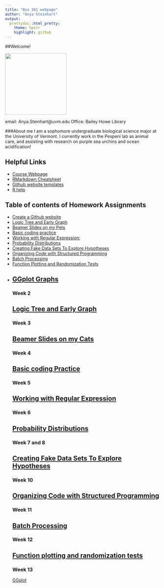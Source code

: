 ```yaml
---
title: "Bio 381 webpage"
author: "Anya Steinhart"
output:
  prettydoc::html_pretty:
    theme: hpstr
    highlight: github
---
```


##Welcome!

<img src="IMG_2069.jpg" width="200" height="200" />

email: Anya.Steinhart@uvm.edu
Office: Bailey Howe Library 


###About me 
I am a sophomore undergraduate biological science major at the University of Vermont. I currently work in the Pespeni lab as animal care, and assisting with research on purple sea urchins and ocean acidification! 

## Helpful Links   
* [Course Webpage](https://gotellilab.github.io/Bio381/)   
* [RMarkdown Cheatsheet](https://www.rstudio.com/wp-content/uploads/2015/02/rmarkdown-cheatsheet.pdf)   
* [Github website templates](https://github.com/jekyll/jekyll/wiki/Themes)   
* [R help](http://stackoverflow.com/questions/tagged/r)   

## Table of contents of Homework Assignments    
* [Create a Github website](https://anyasteinhart9898.github.io/BIOL-381/)
* [Logic Tree and Early Graph](Early Graph.html)
* [Beamer Slides on my Pets](deadpetz.pdf)
* [Basic coding practice](Homework_4.html)
* [Working with Regular Expression: ](Homework_5_.html)
* [Probability Distributions](homework6.html) 
* [Creating Fake Data Sets To Explore Hypotheses ](hw_7.html)
* [Organizing Code with Structured Programming](Homework9.html)   
* [Batch Processing ](Homework10.html)
* [Function Plotting and Randomization Tests](Homework11.html)
* [GGplot Graphs](Homework12.html)
------
<div id='#id-section2'/>
### Week 2 
[Logic Tree and Early Graph](Early Graph.html)
------
<div id='#id-section3'/>
### Week 3
[Beamer Slides on my Cats](deadpetz.pdf)
-----
<div id='#id-section4'/>
### Week 4
[Basic coding Practice](Homework_4.html)
---
<div id='#id-section5'/>
### Week 5
[Working with Regular Expression](Homework_5_.html)
---
<div id='#id-section6'/>
### Week 6
[Probability Distributions](homework6.html)
---
<div id='#id-section7'/>
### Week 7 and 8 
[Creating Fake Data Sets To Explore Hypotheses](hw_7.html)
---
<div id='#id-section9'/>
### Week 10
[Organizing Code with Structured Programming](Homework9.html)
---
<div id='#id-section10'/>
### Week 11
[Batch Processing](Homework10.html)
---
<div id='#id-section11'/>
### Week 12
[Function plotting and randomization tests](Homework11.html)
---
<div id='#id-section13'/>
### Week 13
[GGplot](Homework12.html)